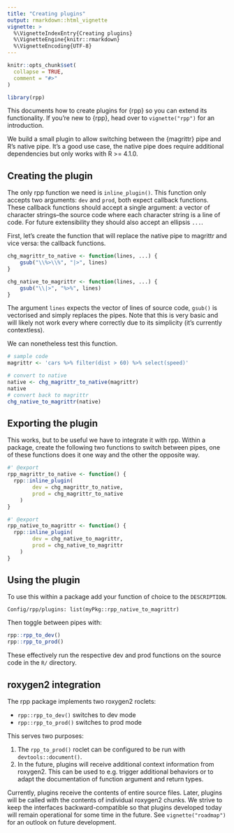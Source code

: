 ```yaml
---
title: "Creating plugins"
output: rmarkdown::html_vignette
vignette: >
  %\VignetteIndexEntry{Creating plugins}
  %\VignetteEngine{knitr::rmarkdown}
  %\VignetteEncoding{UTF-8}
---
```


```r
knitr::opts_chunk$set(
  collapse = TRUE,
  comment = "#>"
)
```

```r
library(rpp)
```

This documents how to create plugins for {rpp} so you can
extend its functionality.
If you're new to {rpp}, head over to `vignette("rpp")` for an introduction.

We build a small plugin to allow switching
between the {magrittr} pipe and R's native pipe.
It's a good use case, the native pipe does require additional
dependencies but only works with R >= 4.1.0.

## Creating the plugin

The only rpp function we need is `inline_plugin()`.
This function only accepts two arguments: `dev` and `prod`,
both expect callback functions.
These callback functions should accept a single argument:
a vector of character strings--the source code where
each character string is a line of code.
For future extensibility they should also accept an ellipsis `...`.

First, let's create the function that will replace the native pipe
to magrittr and vice versa: the callback functions.

```r
chg_magrittr_to_native <- function(lines, ...) {
	gsub("\\%>\\%", "|>", lines)
}

chg_native_to_magrittr <- function(lines, ...) {
	gsub("\\|>", "%>%", lines)
}
```

The argument `lines` expects the vector of lines of source code,
`gsub()` is vectorised and simply replaces the pipes.
Note that this is very basic and will likely not work every where
correctly due to its simplicity (it's currently contextless).

We can nonetheless test this function.

```r
# sample code
magrittr <- 'cars %>% filter(dist > 60) %>% select(speed)'

# convert to native
native <- chg_magrittr_to_native(magrittr)
native
# convert back to magrittr
chg_native_to_magrittr(native)
```

## Exporting the plugin

This works, but to be useful we have to integrate it with rpp.
Within a package, create the following two functions to switch
between pipes, one of these functions does it one way and the other
the opposite way.

```r
#' @export 
rpp_magrittr_to_native <- function() {
  rpp::inline_plugin(
		dev = chg_magrittr_to_native, 
		prod = chg_magrittr_to_native
	)
}

#' @export 
rpp_native_to_magrittr <- function() {
  rpp::inline_plugin(
		dev = chg_native_to_magrittr, 
		prod = chg_native_to_magrittr
	)
}
```

## Using the plugin

To use this within a package add your function of choice
to the `DESCRIPTION`.

```
Config/rpp/plugins: list(myPkg::rpp_native_to_magrittr)
```

Then toggle between pipes with:

```r
rpp::rpp_to_dev()
rpp::rpp_to_prod()
```

These effectively run the respective dev and prod functions
on the source code in the `R/` directory.


## roxygen2 integration

The rpp package implements two roxygen2 roclets:

- `rpp::rpp_to_dev()` switches to dev mode
- `rpp::rpp_to_prod()` switches to prod mode

This serves two purposes:

1. The `rpp_to_prod()` roclet can be configured to be run with `devtools::document()`.
2. In the future, plugins will receive additional context information from roxygen2. This can be used to e.g. trigger additional behaviors or to adapt the documentation of function argument and return types.

Currently, plugins receive the contents of entire source files.
Later, plugins will be called with the contents of individual roxygen2 chunks.
We strive to keep the interfaces backward-compatible so that plugins developed today will remain operational for some time in the future.
See `vignette("roadmap")` for an outlook on future development.
